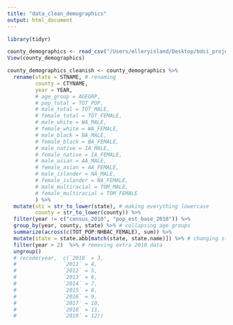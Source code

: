 ```yaml
---
title: "data_clean_demographics"
output: html_document
---
```


```r
library(tidyr)
```

```r
county_demographics <- read_csv("/Users/elleryisland/Desktop/bdsi_project/raw_data/county_demographics.csv")
View(county_demographics)
```

```r
county_demographics_cleanish <- county_demographics %>%
  rename(state = STNAME, # renaming
         county = CTYNAME, 
         year = YEAR,
         # age_group = AGEGRP,
         # pop_total = TOT_POP,
         # male_total = TOT_MALE,
         # female_total = TOT_FEMALE,
         # male_white = WA_MALE,
         # female_white = WA_FEMALE,
         # male_black = BA_MALE,
         # female_black = BA_FEMALE,
         # male_native = IA_MALE,
         # female_native = IA_FEMALE,
         # male_asian = AA_MALE,
         # female_asian = AA_FEMALE,
         # male_islander = NA_MALE,
         # female_islander = NA_FEMALE,
         # male_multiracial = TOM_MALE,
         # female_multiracial = TOM_FEMALE
         ) %>%
  mutate(sti = str_to_lower(state), # making everything lowercase
         county = str_to_lower(county)) %>%
  filter(year != c("census_2010", "pop_est_base_2010")) %>%
  group_by(year, county, state) %>% # collapsing age groups
  summarize(across(c(TOT_POP:NHBAC_FEMALE), sum)) %>%
  mutate(state = state.abb[match(state, state.name)]) %>% # changing state names to abbreviations
  filter(year > 2)  %>% # removing extra 2010 data
  ungroup()
  # recode(year,  c(`2010` = 3,
  #               `2011` = 4,
  #               `2012` = 5,
  #               `2013` = 6,
  #               `2014` = 7,
  #               `2015` = 8,
  #               `2016` = 9,
  #               `2017` = 10,
  #               `2018` = 11,
  #               `2019` = 12))
  
```

